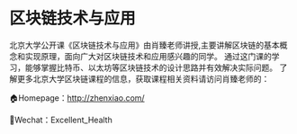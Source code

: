 # 区块链技术与应用

北京大学公开课《区块链技术与应用》由肖臻老师讲授,主要讲解区块链的基本概念和实现原理，面向广大对区块链技术和应用感兴趣的同学。
通过这门课的学习，能够掌握比特币、以太坊等区块链技术的设计思路并有效解决实际问题。
了解更多北京大学区块链课程的信息，获取课程相关资料请访问肖臻老师的：

🏠Homepage：http://zhenxiao.com/

🎉Wechat：Excellent_Health
